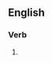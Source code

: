 ==English==
{{wikipedia|dab=hydroplaning}}

===Verb===
{{head|en|present participle}}

# {{present participle of|hydroplane|lang=en|nocat=1}}